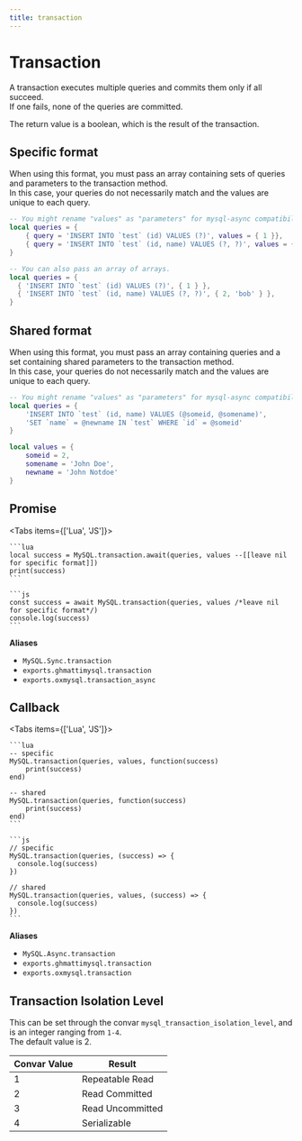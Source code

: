 ```yaml
---
title: transaction
---
```



# Transaction

A transaction executes multiple queries and commits them only if all succeed.  
If one fails, none of the queries are committed.

The return value is a boolean, which is the result of the transaction.

## Specific format

When using this format, you must pass an array containing sets of queries and parameters to the transaction method.  
In this case, your queries do not necessarily match and the values are unique to each query.

```lua
-- You might rename "values" as "parameters" for mysql-async compatibility.
local queries = {
    { query = 'INSERT INTO `test` (id) VALUES (?)', values = { 1 }},
    { query = 'INSERT INTO `test` (id, name) VALUES (?, ?)', values = { 2, 'bob' }},
}

-- You can also pass an array of arrays.
local queries = {
  { 'INSERT INTO `test` (id) VALUES (?)', { 1 } },
  { 'INSERT INTO `test` (id, name) VALUES (?, ?)', { 2, 'bob' } },
}
```

## Shared format

When using this format, you must pass an array containing queries and a set containing shared parameters to the transaction method.  
In this case, your queries do not necessarily match and the values are unique to each query.

```lua
-- You might rename "values" as "parameters" for mysql-async compatibility.
local queries = {
    'INSERT INTO `test` (id, name) VALUES (@someid, @somename)',
    'SET `name` = @newname IN `test` WHERE `id` = @someid'
}

local values = {
    someid = 2,
    somename = 'John Doe',
    newname = 'John Notdoe'
}
```

## Promise

<Tabs items={['Lua', 'JS']}>
  <Tab>

    ```lua
    local success = MySQL.transaction.await(queries, values --[[leave nil for specific format]])
    print(success)
    ```

  </Tab>
  <Tab>

    ```js
    const success = await MySQL.transaction(queries, values /*leave nil for specific format*/)
    console.log(success)
    ```

  </Tab>
</Tabs>

**Aliases**

- `MySQL.Sync.transaction`
- `exports.ghmattimysql.transaction`
- `exports.oxmysql.transaction_async`

## Callback

<Tabs items={['Lua', 'JS']}>
  <Tab>

    ```lua
    -- specific
    MySQL.transaction(queries, values, function(success)
        print(success)
    end)

    -- shared
    MySQL.transaction(queries, function(success)
        print(success)
    end)
    ```

  </Tab>
  <Tab>

    ```js
    // specific
    MySQL.transaction(queries, (success) => {
      console.log(success)
    })

    // shared
    MySQL.transaction(queries, values, (success) => {
      console.log(success)
    })
    ```

  </Tab>
</Tabs>

**Aliases**

- `MySQL.Async.transaction`
- `exports.ghmattimysql.transaction`
- `exports.oxmysql.transaction`

## Transaction Isolation Level

This can be set through the convar `mysql_transaction_isolation_level`, and is an integer ranging from `1-4`.  
The default value is 2.

| Convar Value | Result           |
| ------------ | ---------------- |
| 1            | Repeatable Read  |
| 2            | Read Committed   |
| 3            | Read Uncommitted |
| 4            | Serializable     |

